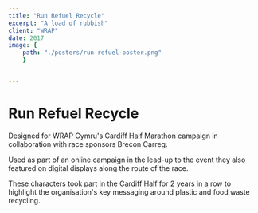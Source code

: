 ```yaml
---
title: "Run Refuel Recycle"
excerpt: "A load of rubbish"
client: "WRAP"
date: 2017
image: { 
	path: "./posters/run-refuel-poster.png" 
	}


---
```



# Run Refuel Recycle

Designed for WRAP Cymru's Cardiff Half Marathon campaign in collaboration with race sponsors Brecon Carreg.

Used as part of an online campaign in the lead-up to the event they also featured on digital displays along the route of the race.

<Vimeo
	class="video"
	posterQuality="max"
	id="187953217"
/>

These characters took part in the Cardiff Half for 2 years in a row to highlight the organisation's key messaging around plastic and food waste recycling.

